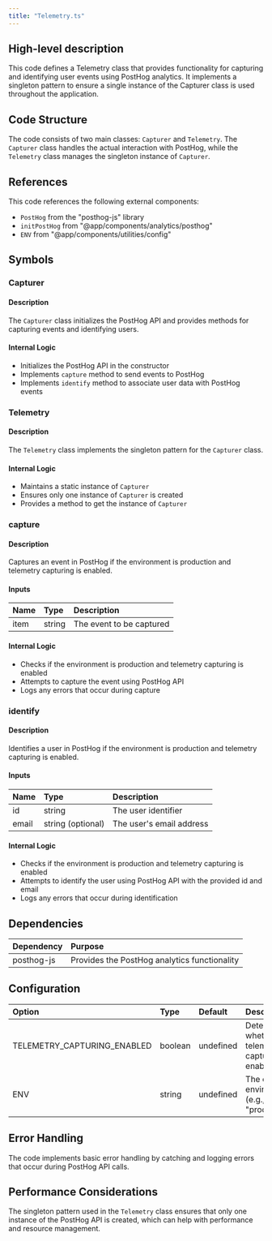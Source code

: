 ```yaml
---
title: "Telemetry.ts"
---
```


## High-level description
This code defines a Telemetry class that provides functionality for capturing and identifying user events using PostHog analytics. It implements a singleton pattern to ensure a single instance of the Capturer class is used throughout the application.

## Code Structure
The code consists of two main classes: `Capturer` and `Telemetry`. The `Capturer` class handles the actual interaction with PostHog, while the `Telemetry` class manages the singleton instance of `Capturer`.

## References
This code references the following external components:
- `PostHog` from the "posthog-js" library
- `initPostHog` from "@app/components/analytics/posthog"
- `ENV` from "@app/components/utilities/config"

## Symbols

### Capturer
#### Description
The `Capturer` class initializes the PostHog API and provides methods for capturing events and identifying users.

#### Internal Logic
- Initializes the PostHog API in the constructor
- Implements `capture` method to send events to PostHog
- Implements `identify` method to associate user data with PostHog events

### Telemetry
#### Description
The `Telemetry` class implements the singleton pattern for the `Capturer` class.

#### Internal Logic
- Maintains a static instance of `Capturer`
- Ensures only one instance of `Capturer` is created
- Provides a method to get the instance of `Capturer`

### capture
#### Description
Captures an event in PostHog if the environment is production and telemetry capturing is enabled.

#### Inputs
| Name | Type | Description |
|:-----|:-----|:------------|
| item | string | The event to be captured |

#### Internal Logic
- Checks if the environment is production and telemetry capturing is enabled
- Attempts to capture the event using PostHog API
- Logs any errors that occur during capture

### identify
#### Description
Identifies a user in PostHog if the environment is production and telemetry capturing is enabled.

#### Inputs
| Name | Type | Description |
|:-----|:-----|:------------|
| id | string | The user identifier |
| email | string (optional) | The user's email address |

#### Internal Logic
- Checks if the environment is production and telemetry capturing is enabled
- Attempts to identify the user using PostHog API with the provided id and email
- Logs any errors that occur during identification

## Dependencies
| Dependency | Purpose |
|:-----------|:--------|
| posthog-js | Provides the PostHog analytics functionality |

## Configuration
| Option | Type | Default | Description |
|:-------|:-----|:--------|:------------|
| TELEMETRY_CAPTURING_ENABLED | boolean | undefined | Determines whether telemetry capturing is enabled |
| ENV | string | undefined | The current environment (e.g., "production") |

## Error Handling
The code implements basic error handling by catching and logging errors that occur during PostHog API calls.

## Performance Considerations
The singleton pattern used in the `Telemetry` class ensures that only one instance of the PostHog API is created, which can help with performance and resource management.